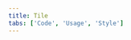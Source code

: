 ```yaml
---
title: Tile
tabs: ['Code', 'Usage', 'Style']
---
```


<ComponentCode
    name="Tile"
    component="tile" 
    variation="tile"
    hasReactVersion
    >
</ComponentCode>
<ComponentCode
    name="Clickable Tile"
    component="tile" 
    variation="tile--clickable"
     hasReactVersion
    >
</ComponentCode>
<ComponentCode
    name="Selectable Tile"
    component="tile" 
    variation="tile--selectable"
    hasReactVersion
    >
</ComponentCode>
<ComponentCode
    name="Expandable Tile"
    component="tile" 
    variation="tile--expandable"
    hasReactVersion
    >
</ComponentCode>
<ComponentDocs component="tile" ></ComponentDocs>
